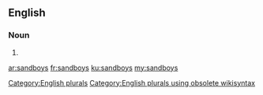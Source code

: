 ==English==

===Noun===
{{head|en}}

# {{plural of|sandboy}}

[[Category:English plurals]][[Category:English plurals using obsolete wikisyntax]]

[[ar:sandboys]]
[[fr:sandboys]]
[[ku:sandboys]]
[[my:sandboys]]